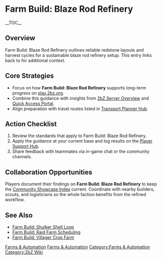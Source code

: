 {{Short description|Farm Build: Blaze Rod Refinery outlines reliable redstone layouts and harvest cycles for a sustainable blaze rod refinery setup}}
= Farm Build: Blaze Rod Refinery =
{{2bZ Navbox}}
__TOC__

== Overview ==
Farm Build: Blaze Rod Refinery outlines reliable redstone layouts and harvest cycles for a
sustainable blaze rod refinery setup. This entry links back to [[Category:Farms &
Automation|Farms & Automation]] for additional context.

== Core Strategies ==
* Focus on how '''Farm Build: Blaze Rod Refinery''' supports long-term progress on [[play.2bz.org]].
* Combine this guidance with insights from [[2bZ Server Overview]] and [[Quick Access Portal]].
* Align preparation with travel routes listed in [[Transport Planner Hub]].

== Action Checklist ==
# Review the [[Category:Farms & Automation|Farms & Automation]] standards that apply to Farm Build: Blaze Rod Refinery.
# Apply the guidance at your current base and log results on the [[Player Support Hub]].
# Share feedback with teammates via in-game chat or the community channels.

== Collaboration Opportunities ==
Players document their findings on '''Farm Build: Blaze Rod Refinery''' to keep the
[[Community Showcase Index]] current. Coordinate with nearby builders, scouts, and
logisticians so the whole faction benefits from the refined workflow.

== See Also ==
* [[Farm Build: Shulker Shell Loop]]
* [[Farm Build: Raid Farm Scheduling]]
* [[Farm Build: Villager Crop Farm]]

[[Category:Farms & Automation]]
[[Category:2bZ Wiki]]
